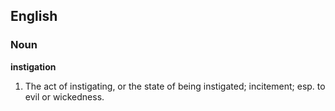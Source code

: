 ==English==

===Noun===

'''instigation'''

#The act of instigating, or the state of being instigated; incitement; esp. to evil or wickedness.